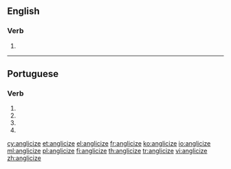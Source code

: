 ==English==

===Verb===
{{en-verb|anglicizes|anglicizing|anglicized|anglicized}}

# {{standard spelling of|from=American spelling|from2=Oxford British spelling|lang=en|anglicise}}

----

==Portuguese==

===Verb===
{{pt-verb-form}}

# {{conjugation of|anglicizar||1|s|present|subjunctive|lang=pt}}
# {{conjugation of|anglicizar||3|s|present|subjunctive|lang=pt}}
# {{conjugation of|anglicizar||1|s|imperative|lang=pt}}
# {{conjugation of|anglicizar||3|s|imperative|lang=pt}}

[[cy:anglicize]]
[[et:anglicize]]
[[el:anglicize]]
[[fr:anglicize]]
[[ko:anglicize]]
[[io:anglicize]]
[[ml:anglicize]]
[[pl:anglicize]]
[[fi:anglicize]]
[[th:anglicize]]
[[tr:anglicize]]
[[vi:anglicize]]
[[zh:anglicize]]